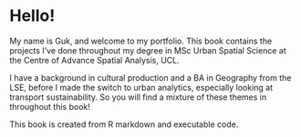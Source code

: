 # Hello! {.unnumbered}

My name is Guk, and welcome to my portfolio. This book contains the projects I've done throughout my degree in MSc Urban Spatial Science at the Centre of Advance Spatial Analysis, UCL.

I have a background in cultural production and a BA in Geography from the LSE, before I made the switch to urban analytics, especially looking at transport sustainability. So you will find a mixture of these themes in throughout this book!

This book is created from R markdown and executable code.
